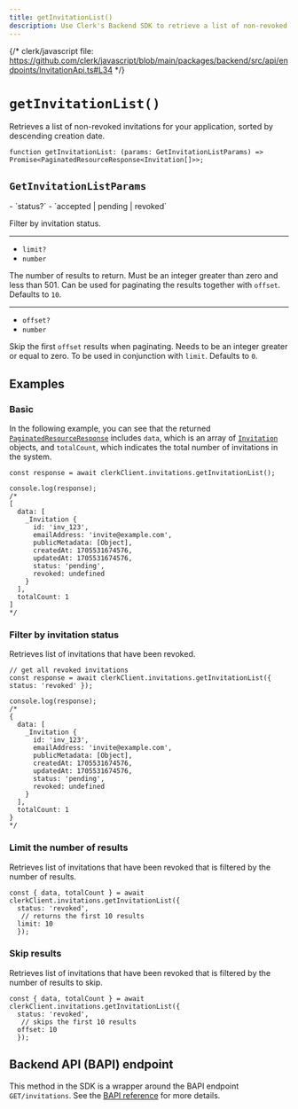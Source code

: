 ```yaml
---
title: getInvitationList()
description: Use Clerk's Backend SDK to retrieve a list of non-revoked invitations for your application.
---
```


{/* clerk/javascript file: https://github.com/clerk/javascript/blob/main/packages/backend/src/api/endpoints/InvitationApi.ts#L34 */}

# `getInvitationList()`

Retrieves a list of non-revoked invitations for your application, sorted by descending creation date.

```tsx {{ prettier: false }}
function getInvitationList: (params: GetInvitationListParams) => Promise<PaginatedResourceResponse<Invitation[]>>;
```

## `GetInvitationListParams`

<Properties>
  - `status?`
  - `accepted | pending | revoked`

  Filter by invitation status.

  ---

  - `limit?`
  - `number`

  The number of results to return. Must be an integer greater than zero and less than 501. Can be used for paginating the results together with `offset`. Defaults to `10`.

  ---

  - `offset?`
  - `number`

  Skip the first `offset` results when paginating. Needs to be an integer greater or equal to zero. To be used in conjunction with `limit`. Defaults to `0`.
</Properties>

## Examples

### Basic

In the following example, you can see that the returned [`PaginatedResourceResponse`](/docs/references/backend/types/paginated-resource-response) includes `data`, which is an array of [`Invitation`](/docs/references/backend/types/backend-invitation) objects, and `totalCount`, which indicates the total number of invitations in the system.

```tsx {{ prettier: false }}
const response = await clerkClient.invitations.getInvitationList();

console.log(response);
/*
[
  data: [
    _Invitation {
      id: 'inv_123',
      emailAddress: 'invite@example.com',
      publicMetadata: [Object],
      createdAt: 1705531674576,
      updatedAt: 1705531674576,
      status: 'pending',
      revoked: undefined
    }
  ],
  totalCount: 1
]
*/
```

### Filter by invitation status

Retrieves list of invitations that have been revoked.

```tsx {{ prettier: false }}
// get all revoked invitations
const response = await clerkClient.invitations.getInvitationList({ status: 'revoked' });

console.log(response);
/*
{
  data: [
    _Invitation {
      id: 'inv_123',
      emailAddress: 'invite@example.com',
      publicMetadata: [Object],
      createdAt: 1705531674576,
      updatedAt: 1705531674576,
      status: 'pending',
      revoked: undefined
    }
  ],
  totalCount: 1
}
*/
```

### Limit the number of results

Retrieves list of invitations that have been revoked that is filtered by the number of results.

```tsx {{ prettier: false }}
const { data, totalCount } = await clerkClient.invitations.getInvitationList({
  status: 'revoked',
   // returns the first 10 results
  limit: 10
  });
```

### Skip results

Retrieves list of invitations that have been revoked that is filtered by the number of results to skip.

```tsx {{ prettier: false }}
const { data, totalCount } = await clerkClient.invitations.getInvitationList({
  status: 'revoked',
   // skips the first 10 results
  offset: 10
  });
```

## Backend API (BAPI) endpoint

This method in the SDK is a wrapper around the BAPI endpoint `GET/invitations`. See the [BAPI reference](https://clerk.com/docs/reference/backend-api/tag/Invitations#operation/ListInvitations) for more details.

